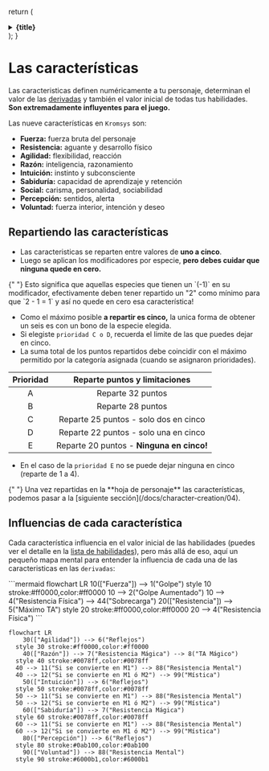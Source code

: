 
  return (
    <details className="last-of-type:mb-0 rounded-lg bg-neutral-50 dark:bg-neutral-800 p-2 mt-4">
      <summary>
        <strong className="text-lg">{title}</strong>
      </summary>
      <div className="nx-p-2">{children}</div>
    </details>
  );
}

# Las características

Las caracteristicas definen numéricamente a tu personaje, determinan el valor
de las [derivadas](/docs/character-creation/creation-tables/TC4) y también el
valor inicial de todas tus habilidades. **Son extremadamente influyentes para
el juego.**

Las nueve características en `Kromsys` son:

- **Fuerza:** fuerza bruta del personaje
- **Resistencia:** aguante y desarrollo físico
- **Agilidad:** flexibilidad, reacción
- **Razón:** inteligencia, razonamiento
- **Intuición:** instinto y subconsciente
- **Sabiduría:** capacidad de aprendizaje y retención
- **Social:** carisma, personalidad, sociabilidad
- **Percepción:** sentidos, alerta
- **Voluntad:** fuerza interior, intención y deseo

## Repartiendo las características

- Las caracteristicas se reparten entre valores de **uno a cinco**.
- Luego se aplican los modificadores por especie, **pero debes cuidar que
  ninguna quede en cero.**

<Callout type="info">
  {" "}
  Esto significa que aquellas especies que tienen un `(-1)` en su modificador, efectivamente
  deben tener repartido un "2" como mínimo para que `2 - 1 = 1` y así no quede en
  cero esa característica!
</Callout>

- Como el máximo posible **a repartir es cinco,** la unica forma de obtener un seis
  es con un bono de la especie elegida.
- Si elegiste `prioridad C o D`, recuerda el limite de las que puedes dejar en cinco.
- La suma total de los puntos repartidos debe coincidir con el máximo permitido
  por la categoría asignada (cuando se asignaron prioridades).

| Prioridad |       Reparte puntos y limitaciones       |
| :-------: | :---------------------------------------: |
|     A     |             Reparte 32 puntos             |
|     B     |             Reparte 28 puntos             |
|     C     |   Reparte 25 puntos - solo dos en cinco   |
|     D     |   Reparte 22 puntos - solo una en cinco   |
|     E     | Reparte 20 puntos - **Ninguna en cinco!** |

- En el caso de la `prioridad E` no se puede dejar ninguna en cinco (reparte de 1 a 4).

<Callout type="info" emoji="✏️">
  {" "}
  Una vez repartidas en la **hoja de personaje** las características, podemos pasar a
  la [siguiente sección](/docs/character-creation/04).
</Callout>

## Influencias de cada característica

Cada característica influencia en el valor inicial de las habilidades (puedes
ver el detalle en la [lista de habilidades](/docs/list-skills/individual)),
pero más allá de eso, aquí un pequeño mapa mental para entender la influencia de
cada una de las caracteristicas en las `derivadas`:

<HiddenDiagram title="Diagrama de implicancias">
```mermaid
flowchart LR
	10(["Fuerza"]) --> 1("Golpe")
  style 10 stroke:#ff0000,color:#ff0000
	10 --> 2("Golpe Aumentado")
  10 --> 4("Resistencia Física") --> 44("Sobrecarga")
	20(["Resistencia"]) --> 5("Máximo TA")
  style 20 stroke:#ff0000,color:#ff0000
  20 --> 4("Resistencia Física")
```

```mermaid
flowchart LR
	30(["Agilidad"]) --> 6("Reflejos")
  style 30 stroke:#ff0000,color:#ff0000
	40(["Razón"]) --> 7("Resistencia Mágica") --> 8("TA Mágico")
  style 40 stroke:#0078ff,color:#0078ff
  40 --> 11("Si se convierte en M1") --> 88("Resistencia Mental")
  40 --> 12("Si se convierte en M1 ó M2") --> 99("Mística")
	50(["Intuición"]) --> 6("Reflejos")
  style 50 stroke:#0078ff,color:#0078ff
  50 --> 11("Si se convierte en M1") --> 88("Resistencia Mental")
  50 --> 12("Si se convierte en M1 ó M2") --> 99("Mística")
	60(["Sabiduría"]) --> 7("Resistencia Mágica")
  style 60 stroke:#0078ff,color:#0078ff
  60 --> 11("Si se convierte en M1") --> 88("Resistencia Mental")
  60 --> 12("Si se convierte en M1 ó M2") --> 99("Mística")
	80(["Percepción"]) --> 6("Reflejos")
  style 80 stroke:#0ab100,color:#0ab100
	90(["Voluntad"]) --> 88("Resistencia Mental")
  style 90 stroke:#6000b1,color:#6000b1
```

</HiddenDiagram>
